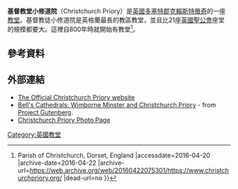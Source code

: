 {{Infobox church
|name=基督教堂小修道院
|image=Christchurch_Priory_Jan_2015.jpg
|caption=
|dedication=[[聖三一|聖三一]]
|denomination=[[英國聖公會|英國聖公會]]
|churchmanship =
|parish=[[Christchurch|Christchurch]]
|diocese=[[聖公會溫徹斯特教區|聖公會溫徹斯特教區]]
|province=[[坎特伯雷教省|坎特伯雷教省]]
|country=[[英國|英國]]
|rector=
|vicar=The Revd Charles Stewart
|curate=
|organistdom=Simon Earl
|organist=Geoffrey Morgan
|website=[http://www.christchurchpriory.org/ www.christchurchpriory.org]
|fullname = Priory Church of the Holy Trinity, Christchurch|length = 311ft (91m)|tower height = 120ft (37m)|bells = 13|bell weight = 27-0-0}}

'''基督教堂小修道院'''（Christchurch Priory）是[[英國|英國]][[多塞特郡|多塞特郡]][[克賴斯特徹奇_(多塞特郡)|克賴斯特徹奇]]的一座[[教堂|教堂]]。基督教徒小修道院是英格蘭最長的教區教堂，並且比21座[[英國聖公會|英國聖公會]]座堂的規模都要大。這裡自800年時就開始有教堂<ref>{{Cite web |url=http://www.christchurchpriory.org/ |title=The Priory Church {{!}} Parish of Christchurch, Dorset, England<!-- Bot generated title --> |accessdate=2016-04-20 |archive-date=2016-04-22 |archive-url=https://web.archive.org/web/20160422075301/https://www.christchurchpriory.org/ |dead-url=no }}</ref>。
==參考資料==
{{Reflist}}
==外部連結==
{{Commons category|Christchurch Priory}}
*[http://www.christchurchpriory.org/ The Official Christchurch Priory website] {{Wayback|url=http://www.christchurchpriory.org/ |date=20160422075301 }}
* [http://www.gutenberg.org/etext/19511 Bell's Cathedrals: Wimborne Minster and Christchurch Priory] {{Wayback|url=http://www.gutenberg.org/etext/19511 |date=20090924180806 }} - from [[Project_Gutenberg|Project Gutenberg]].
*[https://web.archive.org/web/20090729043618/http://www.paradoxplace.com/Photo%20Pages/UK/Britain_South_and_West/Christchurch_Priory/Christchurch.htm Christchurch Priory Photo Page]
{{coord|50.73190|N|1.77466|W|region:GB_source:enwiki-osgb36(SZ160925)|display=title}}<!-- Note: WGS84 lat/long, converted from OSGB36 grid ref -->
[[Category:英國教堂|Category:英國教堂]]